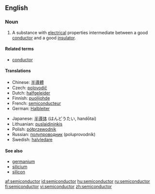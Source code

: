 ==English==
{{wikipedia}}
===Noun===
{{en-noun}}

# {{physics}} A substance with [[electrical]] properties intermediate between a good [[conductor]] and a good [[insulator]].

====Related terms====
* [[conductor]]

====Translations====
{{trans-top|substance with electrical properties}}
* Chinese: [[半導體]]
* Czech: [[polovodič]] {{m}}
* Dutch: [[halfgeleider]] {{m}}
* Finnish: [[puolijohde]]
* French: [[semiconducteur]] {{m}}
* German: [[Halbleiter]] {{m}}
{{trans-mid}}
* Japanese: [[半導体]] (はんどうたい, handōtai)
* Lithuanian: [[puslaidininkis]] {{m}}
* Polish: [[półprzewodnik]] {{m}}
* Russian: [[полупроводник]] (poluprovodník){{m}}
* Swedish: [[halvledare]] {{c}}
{{trans-bottom}}

====See also====
* [[germanium]]
* [[silicium]]
* [[silicon]]

[[af:semiconductor]]
[[id:semiconductor]]
[[hu:semiconductor]]
[[ru:semiconductor]]
[[fi:semiconductor]]
[[vi:semiconductor]]
[[zh:semiconductor]]